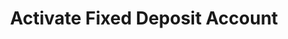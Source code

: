 ---
title: Activate Fixed Deposit Account
openapi: 'POST /fixeddepositaccounts/{accountId}/activate'
---